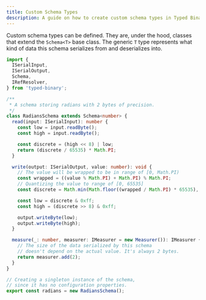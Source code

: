 ```yaml
---
title: Custom Schema Types
description: A guide on how to create custom schema types in Typed Binary
---
```


Custom schema types can be defined. They are, under the hood, classes that extend the `Schema<T>` base class. The generic `T` type represents what kind of data this schema serializes from and deserializes into.

```ts
import {
  ISerialInput,
  ISerialOutput,
  Schema,
  IRefResolver,
} from 'typed-binary';

/**
 * A schema storing radians with 2 bytes of precision.
 */
class RadiansSchema extends Schema<number> {
  read(input: ISerialInput): number {
    const low = input.readByte();
    const high = input.readByte();

    const discrete = (high << 8) | low;
    return (discrete / 65535) * Math.PI;
  }

  write(output: ISerialOutput, value: number): void {
    // The value will be wrapped to be in range of [0, Math.PI)
    const wrapped = ((value % Math.PI) + Math.PI) % Math.PI;
    // Quantizing the value to range of [0, 65535]
    const discrete = Math.min(Math.floor((wrapped / Math.PI) * 65535), 65535);

    const low = discrete & 0xff;
    const high = (discrete >> 8) & 0xff;

    output.writeByte(low);
    output.writeByte(high);
  }

  measure(_: number, measurer: IMeasurer = new Measurer()): IMeasurer {
    // The size of the data serialized by this schema
    // doesn't depend on the actual value. It's always 2 bytes.
    return measurer.add(2);
  }
}

// Creating a singleton instance of the schema,
// since it has no configuration properties.
export const radians = new RadiansSchema();
```
